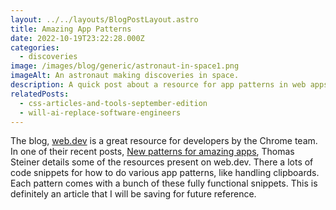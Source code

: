 ```yaml
---
layout: ../../layouts/BlogPostLayout.astro
title: Amazing App Patterns
date: 2022-10-19T23:22:28.000Z
categories:
  - discoveries
image: /images/blog/generic/astronaut-in-space1.png
imageAlt: An astronaut making discoveries in space.
description: A quick post about a resource for app patterns in web apps.
relatedPosts:
  - css-articles-and-tools-september-edition
  - will-ai-replace-software-engineers
---
```


The blog, [web.dev](https://web.dev/) is a great resource for developers by
the Chrome team. In one of their recent posts,
[New patterns for amazing apps](https://web.dev/blog/new-patterns-for-amazing-apps?hl=en),
Thomas Steiner details some of the resources present on web.dev. There a lots of
code snippets for how to do various app patterns, like handling clipboards.
Each pattern comes with a bunch of these fully functional snippets. This is definitely
an article that I will be saving for future reference.

<RandomSupport />
